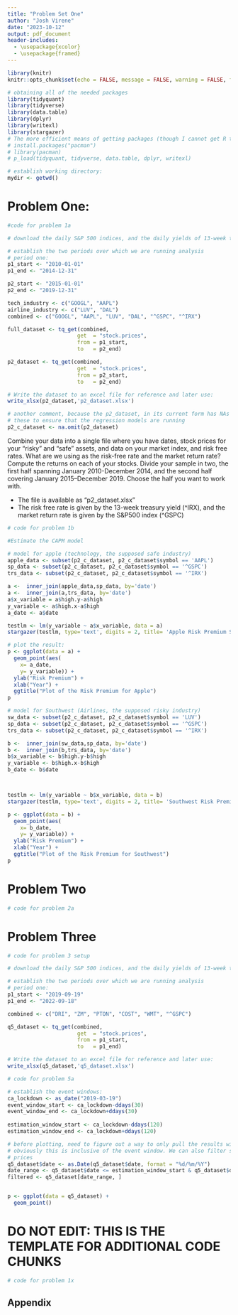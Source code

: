 ```yaml
---
title: "Problem Set One"
author: "Josh Virene"
date: "2023-10-12"
output: pdf_document
header-includes:
  - \usepackage{xcolor}
  - \usepackage{framed}
---
```


\colorlet{shadecolor}{gray!10}
```r
library(knitr)
knitr::opts_chunk$set(echo = FALSE, message = FALSE, warning = FALSE, fig.width = 4, fig.height = 4, tidy = TRUE)

```
\newcommand{\hstart}{ \colorlet{shadecolor}{orange!20}
\begin{shaded} }
\newcommand{\hstop}{  \end{shaded} \colorlet{shadecolor}{gray!10}}

```r
# obtaining all of the needed packages
library(tidyquant)
library(tidyverse)
library(data.table)
library(dplyr)
library(writexl)
library(stargazer)
# The more efficient means of getting packages (though I cannot get R to compile due to CRAN mirroring issues)
# install.packages("pacman")
# library(pacman)
# p_load(tidyquant, tidyverse, data.table, dplyr, writexl)

# establish working directory:
mydir <- getwd()


```


# Problem One:

```r
#code for problem 1a

# download the daily S&P 500 indices, and the daily yields of 13-week treasury yield: 

# establish the two periods over which we are running analysis
# period one: 
p1_start <- "2010-01-01"
p1_end <- "2014-12-31"

p2_start <- "2015-01-01"
p2_end <- "2019-12-31"

tech_industry <- c("GOOGL", "AAPL")
airline_industry <- c("LUV", "DAL")
combined <- c("GOOGL", "AAPL", "LUV", "DAL", "^GSPC", "^IRX")

full_dataset <- tq_get(combined,
                      get  = "stock.prices",
                      from = p1_start,
                      to   = p2_end)

p2_dataset <- tq_get(combined,
                      get  = "stock.prices",
                      from = p2_start,
                      to   = p2_end)

# Write the dataset to an excel file for reference and later use:
write_xlsx(p2_dataset,'p2_dataset.xlsx')

# another comment, because the p2_dataset, in its current form has NAs from the trx data, we will remove
# these to ensure that the regression models are running
p2_c_dataset <- na.omit(p2_dataset)

```

\hstart

Combine your data into a single file where you have dates, stock prices for your “risky” and “safe”
assets, and data on your market index, and risk free rates. What are we using as the risk-free rate
and the market return rate? Compute the returns on each of your stocks.
Divide your sample in two, the first half spanning January 2010-December 2014, and the second
half covering January 2015–December 2019. Choose the half you want to work with.

- The file is available as "p2_dataset.xlsx"
- The risk free rate is given by the 13-week treasury yield (^IRX), and the market return rate is given by the S&P500 index (^GSPC)


\hstop

```r
# code for problem 1b

#Estimate the CAPM model

# model for apple (technology, the supposed safe industry)
apple_data <- subset(p2_c_dataset, p2_c_dataset$symbol == 'AAPL')
sp_data <- subset(p2_c_dataset, p2_c_dataset$symbol == '^GSPC')
trs_data <- subset(p2_c_dataset, p2_c_dataset$symbol == '^IRX')

a <-  inner_join(apple_data,sp_data, by='date')
a <-  inner_join(a,trs_data, by='date')
a$x_variable = a$high.y-a$high
y_variable <- a$high.x-a$high
a_date <- a$date

testlm <- lm(y_variable ~ a$x_variable, data = a)
stargazer(testlm, type='text', digits = 2, title= 'Apple Risk Premium Summary Statistics')

# plot the result: 
p <- ggplot(data = a) + 
  geom_point(aes(
    x= a_date, 
    y= y_variable)) + 
  ylab("Risk Premium") + 
  xlab("Year") + 
  ggtitle("Plot of the Risk Premium for Apple")
p

# model for Southwest (Airlines, the supposed risky industry)
sw_data <- subset(p2_c_dataset, p2_c_dataset$symbol == 'LUV')
sp_data <- subset(p2_c_dataset, p2_c_dataset$symbol == '^GSPC')
trs_data <- subset(p2_c_dataset, p2_c_dataset$symbol == '^IRX')

b <-  inner_join(sw_data,sp_data, by='date')
b <-  inner_join(b,trs_data, by='date')
b$x_variable <- b$high.y-b$high
y_variable <- b$high.x-b$high
b_date <- b$date



testlm <- lm(y_variable ~ b$x_variable, data = b)
stargazer(testlm, type='text', digits = 2, title= 'Southwest Risk Premium Summary Statistics')

p <- ggplot(data = b) + 
  geom_point(aes(
    x= b_date, 
    y= y_variable)) + 
  ylab("Risk Premium") + 
  xlab("Year") + 
  ggtitle("Plot of the Risk Premium for Southwest")
p

```

\hstart

 

\hstop


# Problem Two

```r
# code for problem 2a

```

\hstart



\hstop

# Problem Three

```r
# code for problem 3 setup

# download the daily S&P 500 indices, and the daily yields of 13-week treasury yield: 

# establish the two periods over which we are running analysis
# period one: 
p1_start <- "2019-09-19"
p1_end <- "2022-09-18"

combined <- c("DRI", "ZM", "PTON", "COST", "WMT", "^GSPC")

q5_dataset <- tq_get(combined,
                      get  = "stock.prices",
                      from = p1_start,
                      to   = p1_end)

# Write the dataset to an excel file for reference and later use:
write_xlsx(q5_dataset,'q5_dataset.xlsx')

```

\hstart



\hstop

```r
# code for problem 5a

# establish the event windows: 
ca_lockdown <- as_date("2019-03-19")
event_window_start <- ca_lockdown-ddays(30)
event_window_end <- ca_lockdown+ddays(30)
  
estimation_window_start <- ca_lockdown-ddays(120)
estimation_window_end <- ca_lockdown+ddays(120)

# before plotting, need to figure out a way to only pull the results within the estimation window 
# obviously this is inclusive of the event window. We can also filter so that we only have daily close 
# prices
q5_dataset$date <- as.Date(q5_dataset$date, format = "%d/%m/%Y")
date_range <- q5_dataset$date <= estimation_window_start & q5_dataset$date >= estimation_window_end
filtered <- q5_dataset[date_range, ]


p <- ggplot(data = q5_dataset) +
  geom_point()

```

\hstart



\hstop


# DO NOT EDIT: THIS IS THE TEMPLATE FOR ADDITIONAL CODE CHUNKS

```r
# code for problem 1x

```

\hstart



\hstop

## Appendix

```r

```
